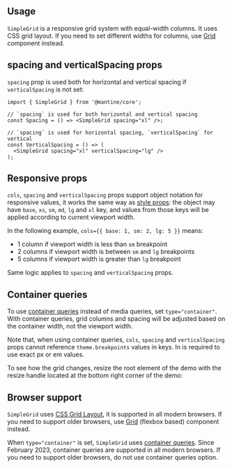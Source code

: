 

## Usage

`SimpleGrid` is a responsive grid system with equal-width columns.
It uses CSS grid layout. If you need to set different widths for columns, use
[Grid](/core/grid) component instead.

<Demo data={SimpleGridDemos.usage} />

## spacing and verticalSpacing props

`spacing` prop is used both for horizontal and vertical spacing if `verticalSpacing` is not set:

```tsx
import { SimpleGrid } from '@mantine/core';

// `spacing` is used for both horizontal and vertical spacing
const Spacing = () => <SimpleGrid spacing="xl" />;

// `spacing` is used for horizontal spacing, `verticalSpacing` for vertical
const VerticalSpacing = () => (
  <SimpleGrid spacing="xl" verticalSpacing="lg" />
);
```

## Responsive props

`cols`, `spacing` and `verticalSpacing` props support object notation for responsive values,
it works the same way as [style props](/styles/style-props): the object may have `base`, `xs`,
`sm`, `md`, `lg` and `xl` key, and values from those keys will be applied according to current
viewport width.

In the following example, `cols={{ base: 1, sm: 2, lg: 5 }}` means:

- 1 column if viewport width is less than `sm` breakpoint
- 2 columns if viewport width is between `sm` and `lg` breakpoints
- 5 columns if viewport width is greater than `lg` breakpoint

Same logic applies to `spacing` and `verticalSpacing` props.

<Demo data={SimpleGridDemos.responsive} />

## Container queries

To use [container queries](https://developer.mozilla.org/en-US/docs/Web/CSS/CSS_containment/Container_queries)
instead of media queries, set `type="container"`. With container queries, grid columns and spacing
will be adjusted based on the container width, not the viewport width.

Note that, when using container queries, `cols`, `spacing` and `verticalSpacing` props cannot
reference `theme.breakpoints` values in keys. In is required to use exact px or em values.

To see how the grid changes, resize the root element of the demo
with the resize handle located at the bottom right corner of the demo:

<Demo data={SimpleGridDemos.container} />

## Browser support

`SimpleGrid` uses [CSS Grid Layout](https://caniuse.com/css-grid), it is supported in all modern browsers.
If you need to support older browsers, use [Grid](/core/grid) (flexbox based) component instead.

When `type="container"` is set, `SimpleGrid` uses [container queries](https://caniuse.com/css-container-queries).
Since February 2023, container queries are supported in all modern browsers. If you need to support older browsers,
do not use container queries option.
